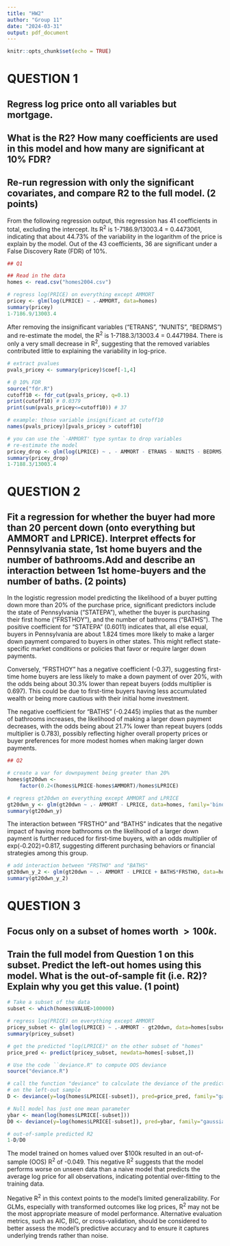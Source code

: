```yaml
---
title: "HW2"
author: "Group 11"
date: "2024-03-31"
output: pdf_document
---
```


```r
knitr::opts_chunk$set(echo = TRUE)
```

# QUESTION 1

## Regress log price onto all variables but mortgage.

## What is the R2? How many coefficients are used in this model and how many are significant at 10% FDR?

## Re-run regression with only the significant covariates, and compare R2 to the full model. (2 points)

From the following regression output, this regression has 41 coefficients in total, excluding the intercept. Its R^2^ is 1-7186.9/13003.4 = 0.4473061, indicating that about 44.73% of the variability in the logarithm of the price is explain by the model. Out of the 43 coefficients, 36 are significant under a False Discovery Rate (FDR) of 10%.

```r
## Q1

## Read in the data
homes <- read.csv("homes2004.csv")

# regress log(PRICE) on everything except AMMORT 
pricey <- glm(log(LPRICE) ~ .-AMMORT, data=homes)
summary(pricey)
1-7186.9/13003.4
```
After removing the insignificant variables ("ETRANS", "NUNITS", "BEDRMS") and re-estimate the model, the R^2^ is 1-7188.3/13003.4 = 0.4471984. There is only a very small decrease in R^2^, suggesting that the removed variables contributed little to explaining the variability in log-price.

```r
# extract pvalues
pvals_pricey <- summary(pricey)$coef[-1,4]

# @ 10% FDR
source("fdr.R")
cutoff10 <- fdr_cut(pvals_pricey, q=0.1)
print(cutoff10) # 0.0379
print(sum(pvals_pricey<=cutoff10)) # 37

# example: those variable insignificant at cutoff10
names(pvals_pricey)[pvals_pricey > cutoff10]

# you can use the `-AMMORT' type syntax to drop variables
# re-estimate the model
pricey_drop <- glm(log(LPRICE) ~ . - AMMORT - ETRANS - NUNITS - BEDRMS, data=homes)
summary(pricey_drop)
1-7188.3/13003.4
```

# QUESTION 2

## Fit a regression for whether the buyer had more than 20 percent down (onto everything but AMMORT and LPRICE). Interpret effects for Pennsylvania state, 1st home buyers and the number  of bathrooms.Add and describe an interaction between 1st home-buyers and the number of baths. (2 points)

In the logistic regression model predicting the likelihood of a buyer putting down more than 20% of the purchase price, significant predictors include the state of Pennsylvania ("STATEPA"), whether the buyer is purchasing their first home ("FRSTHOY"), and the number of bathrooms ("BATHS"). The positive coefficient for "STATEPA" (0.6011) indicates that, all else equal, buyers in Pennsylvania are about 1.824 times more likely to make a larger down payment compared to buyers in other states. This might reflect state-specific market conditions or policies that favor or require larger down payments.

Conversely, "FRSTHOY" has a negative coefficient (-0.37), suggesting first-time home buyers are less likely to make a down payment of over 20%, with the odds being about 30.3% lower than repeat buyers (odds multiplier is 0.697). This could be due to first-time buyers having less accumulated wealth or being more cautious with their initial home investment.

The negative coefficient for "BATHS" (-0.2445) implies that as the number of bathrooms increases, the likelihood of making a larger down payment decreases, with the odds being about 21.7% lower than repeat buyers (odds multiplier is 0.783), possibly reflecting higher overall property prices or buyer preferences for more modest homes when making larger down payments.

```r
## Q2 

# create a var for downpayment being greater than 20%
homes$gt20dwn <-
	factor(0.2<(homes$LPRICE-homes$AMMORT)/homes$LPRICE)

# regress gt20dwn on everything except AMMORT and LPRICE 
gt20dwn_y <- glm(gt20dwn ~ .- AMMORT - LPRICE, data=homes, family='binomial')
summary(gt20dwn_y)
```

The interaction between "FRSTHO" and "BATHS" indicates that the negative impact of having more bathrooms on the likelihood of a larger down payment is further reduced for first-time buyers, with an odds multiplier of exp(-0.202)=0.817, suggesting different purchasing behaviors or financial strategies among this group.

```r
# add interaction between "FRSTHO" and "BATHS"
gt20dwn_y_2 <- glm(gt20dwn ~ .- AMMORT - LPRICE + BATHS*FRSTHO, data=homes, family='binomial')
summary(gt20dwn_y_2)
```

# QUESTION 3

## Focus only on a subset of homes worth $>100k$.

## Train the full model from Question 1 on this subset. Predict the left-out homes using this model. What is the out-of-sample fit (i.e. R2)? Explain why you get this value. (1 point)

```r
# Take a subset of the data
subset <- which(homes$VALUE>100000)

# regress log(PRICE) on everything except AMMORT 
pricey_subset <- glm(log(LPRICE) ~ .-AMMORT - gt20dwn, data=homes[subset,])
summary(pricey_subset)

# get the predicted "log(LPRICE)" on the other subset of "homes"
price_pred <- predict(pricey_subset, newdata=homes[-subset,])

# Use the code ``deviance.R" to compute OOS deviance
source("deviance.R")

# call the function "deviance" to calculate the deviance of the predictions made
# on the left-out sample
D <- deviance(y=log(homes$LPRICE[-subset]), pred=price_pred, family="gaussian")

# Null model has just one mean parameter
ybar <- mean(log(homes$LPRICE[-subset]))
D0 <- deviance(y=log(homes$LPRICE[-subset]), pred=ybar, family="gaussian")

# out-of-sample predicted R2
1-D/D0
```

The model trained on homes valued over $100k resulted in an out-of-sample (OOS) R^2^ of -0.049. This negative R^2^ suggests that the model performs worse on unseen data than a naive model that predicts the average log price for all observations, indicating potential over-fitting to the training data.

Negative R^2^ in this context points to the model's limited generalizability. For GLMs, especially with transformed outcomes like log prices, R^2^ may not be the most appropriate measure of model performance. Alternative evaluation metrics, such as AIC, BIC, or cross-validation, should be considered to better assess the model's predictive accuracy and to ensure it captures underlying trends rather than noise.